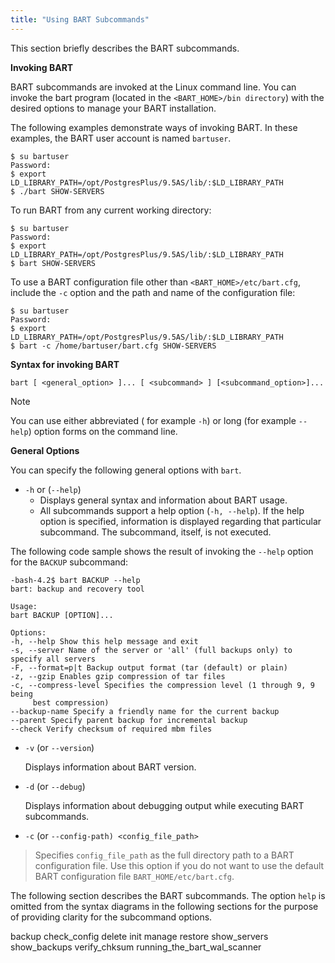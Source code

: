 ```yaml
---
title: "Using BART Subcommands"
---
```


<div id="using_bart_subcommands" class="registered_link"></div>

This section briefly describes the BART subcommands.

**Invoking BART**

BART subcommands are invoked at the Linux command line. You can invoke the bart program (located in the `<BART_HOME>/bin directory`) with the desired options to manage your BART installation.

The following examples demonstrate ways of invoking BART. In these examples, the BART user account is named `bartuser`.

```
$ su bartuser
Password:
$ export
LD_LIBRARY_PATH=/opt/PostgresPlus/9.5AS/lib/:$LD_LIBRARY_PATH
$ ./bart SHOW-SERVERS
```

To run BART from any current working directory:

```
$ su bartuser
Password:
$ export
LD_LIBRARY_PATH=/opt/PostgresPlus/9.5AS/lib/:$LD_LIBRARY_PATH
$ bart SHOW-SERVERS
```

To use a BART configuration file other than `<BART_HOME>/etc/bart.cfg`, include the `-c` option and the path and name of the configuration file:

```
$ su bartuser
Password:
$ export
LD_LIBRARY_PATH=/opt/PostgresPlus/9.5AS/lib/:$LD_LIBRARY_PATH
$ bart -c /home/bartuser/bart.cfg SHOW-SERVERS
```

**Syntax for invoking BART**

```
bart [ <general_option> ]... [ <subcommand> ] [<subcommand_option>]...
```

<div class="note">

<div class="title">

Note

</div>

You can use either abbreviated ( for example `-h`) or long (for example `--help`) option forms on the command line.

</div>

**General Options**

You can specify the following general options with `bart`.

-   `-h` or (`--help`)
    -   Displays general syntax and information about BART usage.
    -   All subcommands support a help option (`-h, --help`). If the help option is specified, information is displayed regarding that particular subcommand. The subcommand, itself, is not executed.

The following code sample shows the result of invoking the `--help` option for the `BACKUP` subcommand:

```
-bash-4.2$ bart BACKUP --help
bart: backup and recovery tool

Usage:
bart BACKUP [OPTION]...

Options:
-h, --help Show this help message and exit
-s, --server Name of the server or 'all' (full backups only) to specify all servers
-F, --format=p|t Backup output format (tar (default) or plain)
-z, --gzip Enables gzip compression of tar files
-c, --compress-level Specifies the compression level (1 through 9, 9 being
     best compression)
--backup-name Specify a friendly name for the current backup
--parent Specify parent backup for incremental backup
--check Verify checksum of required mbm files
```

-   `-v` (or `--version`)

    Displays information about BART version.

-   `-d` (or `--debug`)

    Displays information about debugging output while executing BART subcommands.

-   `-c` (or `--config-path) <config_file_path>`

> Specifies `config_file_path` as the full directory path to a BART configuration file. Use this option if you do not want to use the default BART configuration file `BART_HOME/etc/bart.cfg`.

The following section describes the BART subcommands. The option `help` is omitted from the syntax diagrams in the following sections for the purpose of providing clarity for the subcommand options.

<div class="toctree" maxdepth="5">

backup check_config delete init manage restore show_servers show_backups verify_chksum running_the_bart_wal_scanner

</div>
